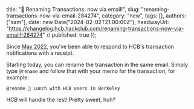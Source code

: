   title: "📨 Renaming Transactions: now via email!",
  slug: "renaming-transactions-now-via-email-284274",
  category: "new",
  tags: [],
  authors: ["sam"],
  date: new Date("2024-02-02T21:00:00Z"),
  headwayUrl: "https://changelog.hcb.hackclub.com/renaming-transactions-now-via-email!-284274" // published: true
});

Since [May 2022](https://changelog.hcb.hackclub.com/reply-with-your-receipt-232004), you've been able to respond to HCB's transaction notifications with a receipt. 

Starting today, you can rename the transaction in the same email. Simply type `@rename` and follow that with your memo for the transaction, for example:

```
@rename 🍔 Lunch with HCB users in Berkeley
```

HCB will handle the rest! Pretty sweet, huh?
